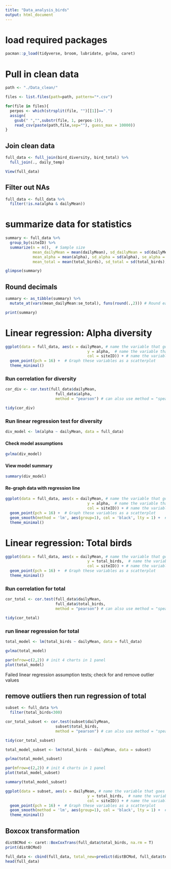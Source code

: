 ```yaml
---
title: "Data_analysis_birds"
output: html_document
---
```

# load required packages
```r
pacman::p_load(tidyverse, broom, lubridate, gvlma, caret)
```

# Pull in clean data
```r
path <- "./Data_clean/"

files <- list.files(path=path, pattern="*.csv")

for(file in files){
  perpos <- which(strsplit(file, "")[[1]]==".")
  assign(
    gsub(" ","",substr(file, 1, perpos-1)),
    read_csv(paste(path,file,sep=""), guess_max = 10000))
}

```

## Join clean data
```r
full_data <- full_join(bird_diversity, bird_total) %>% 
  full_join(., daily_temp) 

View(full_data)
```

## Filter out NAs
```r
full_data <- full_data %>% 
  filter(!is.na(alpha & dailyMean))
```

# summarize data for statistics
```r
summary <- full_data %>% 
  group_by(siteID) %>% 
  summarize(n = n(),  # Sample size
            mean_dailyMean = mean(dailyMean), sd_dailyMean = sd(dailyMean), se_dailyMean = sd_dailyMean/sqrt(n), # Mean, sd, se for dailyMean
            mean_alpha = mean(alpha), sd_alpha = sd(alpha), se_alpha = sd_alpha/sqrt(n),
            mean_total = mean(total_birds), sd_total = sd(total_birds), se_total = sd_total/sqrt(n))

glimpse(summary)
```

## Round decimals
```r
summary <- as_tibble(summary) %>% 
  mutate_at(vars(mean_dailyMean:se_total), funs(round(.,2))) # Round each of our calculated columns to 2 decimals

print(summary)
```

# Linear regression: Alpha diversity
```r
ggplot(data = full_data, aes(x = dailyMean, # name the variable that goes on the x-axis
                                    y = alpha,  # name the variable that goes on the y-axis
                                    col = siteID)) + # name the variable to differentiate colors
  geom_point(pch = 16) +  # Graph these variables as a scatterplot
  theme_minimal()
```

### Run correlation for diversity
```r
cor_div <- cor.test(full_data$dailyMean, 
                      full_data$alpha, 
                      method = "pearson") # can also use method = "spearman"

tidy(cor_div)
```

### Run linear regression test for diversity
```r
div_model <- lm(alpha ~ dailyMean, data = full_data)
```

#### Check model assumptions
```r
gvlma(div_model)
```

#### View model summary
```r
summary(div_model)
```

#### Re-graph data with regression line
```r
ggplot(data = full_data, aes(x = dailyMean, # name the variable that goes on the x-axis
                                    y = alpha,  # name the variable that goes on the y-axis
                                    col = siteID)) + # name the variable to differentiate colors
  geom_point(pch = 16) +  # Graph these variables as a scatterplot
  geom_smooth(method = 'lm', aes(group=1), col = 'black', lty = 1) +  # lty=1 for solid line
  theme_minimal()
```

# Linear regression: Total birds
```r
ggplot(data = full_data, aes(x = dailyMean, # name the variable that goes on the x-axis
                                    y = total_birds,  # name the variable that goes on the y-axis
                                    col = siteID)) + # name the variable to differentiate colors
  geom_point(pch = 16) +  # Graph these variables as a scatterplot
  theme_minimal()
```

### Run correlation for total
```r
cor_total <- cor.test(full_data$dailyMean, 
                      full_data$total_birds, 
                      method = "pearson") # can also use method = "spearman"

tidy(cor_total)
```

### run linear regression for total
```r
total_model <- lm(total_birds ~ dailyMean, data = full_data)
```
```r
gvlma(total_model)
```
```r
par(mfrow=c(2,2)) # init 4 charts in 1 panel
plot(total_model)
```

Failed linear regression assumption tests; check for and remove outlier values

## remove outliers then run regression of total
```r
subset <- full_data %>%
  filter(total_birds<300)
```

```r
cor_total_subset <- cor.test(subset$dailyMean, 
                      subset$total_birds, 
                      method = "pearson") # can also use method = "spearman"

tidy(cor_total_subset)
```
```r
total_model_subset <- lm(total_birds ~ dailyMean, data = subset)
```
```r
gvlma(total_model_subset)

```
```r
par(mfrow=c(2,2)) # init 4 charts in 1 panel
plot(total_model_subset)
```
```r
summary(total_model_subset)
```
```r
ggplot(data = subset, aes(x = dailyMean, # name the variable that goes on the x-axis
                                    y = total_birds,  # name the variable that goes on the y-axis
                                    col = siteID)) + # name the variable to differentiate colors
  geom_point(pch = 16) +  # Graph these variables as a scatterplot
  geom_smooth(method = 'lm', aes(group=1), col = 'black', lty = 1) +  # lty=1 for solid line
  theme_minimal()
```

## Boxcox transformation
```r
distBCMod <- caret::BoxCoxTrans(full_data$total_birds, na.rm = T)
print(distBCMod)
```
```r
full_data <- cbind(full_data, total_new=predict(distBCMod, full_data$total_birds)) # append the transformed variable
head(full_data)
```


